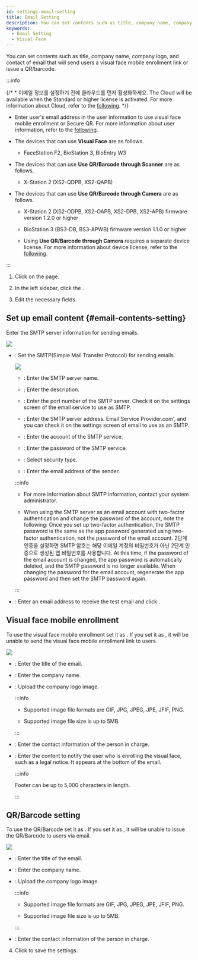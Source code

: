 ```yaml
---
id: settings-email-setting
title: Email Setting
description: You can set contents such as title, company name, company logo, and contact of email that will send users a visual face mobile enrollment link or issue a QR/barcode.
keywords:
  - Email Setting
  - Visual Face
---
```


You can set contents such as title, company name, company logo, and contact of email that will send users a visual face mobile enrollment link or issue a QR/barcode.

:::info

{/* * 이메일 정보를 설정하기 전에 클라우드를 먼저 활성화하세요. The Cloud will be available when the Standard or higher license is activated. For more information about Cloud, refer to the [following](#). */}

* Enter user's email address in the user information to use visual face mobile enrollment or Secure QR. For more information about user information, refer to the [following](add-user-basic-info).

* The devices that can use **Visual Face** are as follows.

  * FaceStation F2, BioStation 3, BioEntry W3

* The devices that can use **Use QR/Barcode through Scanner** are as follows.

  * X-Station 2 (XS2-QDPB, XS2-QAPB)

* The devices that can use **Use QR/Barcode through Camera** are as follows.

  * X-Station 2 (XS2-ODPB, XS2-OAPB, XS2-DPB, XS2-APB) firmware version 1.2.0 or higher

  * BioStation 3 (BS3-DB, BS3-APWB) firmware version 1.1.0 or higher

  * Using **Use QR/Barcode through Camera** requires a separate device license. For more information about device license, refer to the [following](settings-license-device-license).

:::

1. Click <Cmd sid='shell.header.setting' /> on the <Cmd sid='shell.header.launcher' /> page.

2. In the left sidebar, click the <Cmd sid="common.emailContent" product='2' />.

3. Edit the necessary fields.

## Set up email content {#email-contents-setting}

Enter the SMTP server information for sending emails.

<Image src='/img/biostarx-settings-email-contents.png' className='none' />

* <Cmd sid="common.emailContent.smtp" product='2' />: Set the SMTP(Simple Mail Transfer Protocol) for sending emails.

  <Image src='/img/biostarx-settings-email-smtp-option.png' className='none' />

  * <Cmd sid="setting.triggerAction.smtpServer" product='2' />: Enter the SMTP server name.

  * <Cmd sid="common.description" product='2' />: Enter the description.

  * <Cmd sid="setting.triggerAction.portDefault25" product='2' />: Enter the port number of the SMTP server. Check it on the settings screen of the email service to use as SMTP.

  * <Cmd sid="setting.triggerAction.smtpServerAddr" product='2' />: Enter the SMTP server address. Email Service Provider.com', and you can check it on the settings screen of email to use as an SMTP.

  * <Cmd sid="common.userName" product='2' />: Enter the account of the SMTP service.

  * <Cmd sid="common.password" product='2' />: Enter the password of the SMTP service.

  * <Cmd sid="setting.triggerAction.securityType" product='2' />: Select security type.

  * <Cmd sid="setting.triggerAction.sender" product='2' />: Enter the email address of the sender.

  :::info

  * For more information about SMTP information, contact your system administrator.

  * When using the SMTP server as an email account with two-factor authentication and change the password of the account, note the following: Once you set up two-factor authentication, the SMTP password is the same as the app password generated using two-factor authentication, not the password of the email account. 2단계 인증을 설정하면 SMTP 암호는 해당 이메일 계정의 비밀번호가 아닌 2단계 인증으로 생성된 앱 비밀번호를 사용합니다. At this time, if the password of the email account is changed, the app password is automatically deleted, and the SMTP password is no longer available. When changing the password for the email account, regenerate the app password and then set the SMTP password again.

  :::

* <Cmd sid="common.emailContent.smtpTestMail" product='2' />: Enter an email address to receive the test email and click <Cmd sid="button.smtpSettingTest" product='2' />.

## Visual face mobile enrollment

To use the visual face mobile enrollment set it as <Cmd sid="common.use" product='2' />. If you set it as <Cmd sid="common.notUse" product='2' />, it will be unable to send the visual face mobile enrollment link to users.

<Image src='/img/biostarx-settings-email-visual-face.png' className='none' />

* <Cmd sid="common.emailContent.title" product='2' />: Enter the title of the email.

* <Cmd sid="common.emailContent.companyName" product='2' />: Enter the company name.

* <Cmd sid="common.emailContent.companyLogo" product='2' />: Upload the company logo image.

  :::info

  * Supported image file formats are GIF, JPG, JPEG, JPE, JFIF, PNG.

  * Supported image file size is up to 5MB.

  :::

* <Cmd sid="common.emailContent.adminContact" product='2' />: Enter the contact information of the person in charge.

* <Cmd sid="printOption.footer" product='2' />: Enter the content to notify the user who is enrolling the visual face, such as a legal notice. It appears at the bottom of the email.

  :::info

  Footer can be up to 5,000 characters in length.

  :::

## QR/Barcode setting

To use the QR/Barcode set it as <Cmd sid="common.use" product='2' />. If you set it as <Cmd sid="common.notUse" product='2' />, it will be unable to issue the QR/Barcode to users via email.

<Image src='/img/biostarx-settings-email-qr.png' className='none' />

* <Cmd sid="common.emailContent.title" product='2' />: Enter the title of the email.

* <Cmd sid="common.emailContent.companyName" product='2' />: Enter the company name.

* <Cmd sid="common.emailContent.companyLogo" product='2' />: Upload the company logo image.

  :::info

  * Supported image file formats are GIF, JPG, JPEG, JPE, JFIF, PNG.

  * Supported image file size is up to 5MB.

  :::

* <Cmd sid="common.emailContent.adminContact" product='2' />: Enter the contact information of the person in charge.

4. Click <Cmd sid="button.apply" product='2' /> to save the settings.
